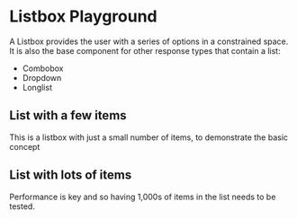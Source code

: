 
<Meta of={ListStories} title="Templates/list" />

# Listbox Playground
A Listbox provides the user with a series of options in a constrained space.  It is also the base component for other response types that contain a list:
<ul>
<li>Combobox</li>
<li>Dropdown</li>
<li>Longlist</li>
</ul> 

## List with a few items
This is a listbox with just a small number of items, to demonstrate the basic concept
<Canvas of={ListStories.TListbox_Short} />
<Controls of={ListStories.TListbox_Short} />

## List with lots of items
Performance is key and so having 1,000s of items in the list needs to be tested.
<Canvas of={ListStories.TListbox_Long} />
<Controls of={ListStories.TListbox_Long} />
